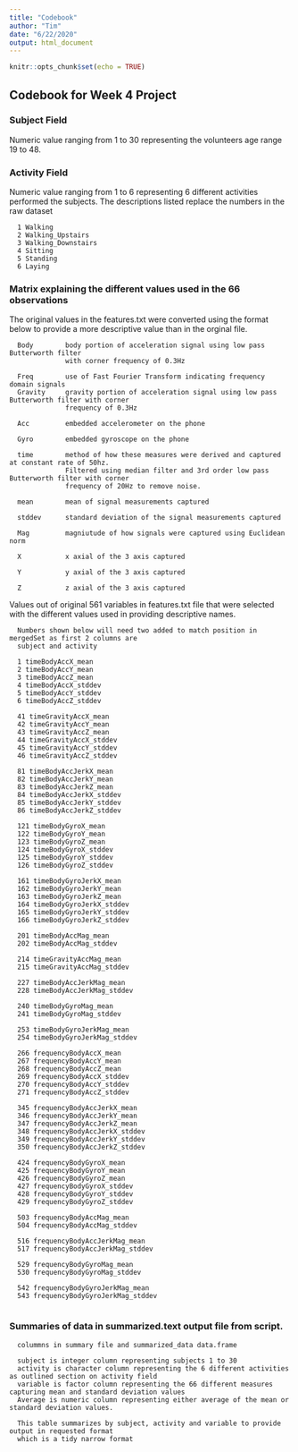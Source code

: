 ```yaml
---
title: "Codebook"
author: "Tim"
date: "6/22/2020"
output: html_document
---
```

 
```r
knitr::opts_chunk$set(echo = TRUE)
```

## Codebook for Week 4 Project

###         Subject Field
Numeric value ranging from 1 to 30 representing the volunteers age range 19 to 48.

###         Activity Field
Numeric value ranging from 1 to 6 representing 6 different activities performed the subjects.
The descriptions listed replace the numbers in the raw dataset

      1 Walking
      2 Walking_Upstairs
      3 Walking_Downstairs
      4 Sitting
      5 Standing
      6 Laying

###         Matrix explaining the different values used in the 66 observations

The original values in the features.txt were converted using the format below to provide a more descriptive value than in the         orginal file. 

      Body        body portion of acceleration signal using low pass Butterworth filter 
                  with corner frequency of 0.3Hz
                  
      Freq        use of Fast Fourier Transform indicating frequency domain signals
      Gravity     gravity portion of acceleration signal using low pass Butterworth filter with corner 
                  frequency of 0.3Hz
      
      Acc         embedded accelerometer on the phone
      
      Gyro        embedded gyroscope on the phone
      
      time        method of how these measures were derived and captured at constant rate of 50hz.  
                  Filtered using median filter and 3rd order low pass Butterworth filter with corner 
                  frequency of 20Hz to remove noise.
      
      mean        mean of signal measurements captured
      
      stddev      standard deviation of the signal measurements captured
      
      Mag         magniutude of how signals were captured using Euclidean norm
      
      X           x axial of the 3 axis captured
      
      Y           y axial of the 3 axis captured
      
      Z           z axial of the 3 axis captured

Values out of original 561 variables in features.txt file that were selected with the different values 
used in providing descriptive names.
      
      Numbers shown below will need two added to match position in mergedSet as first 2 columns are 
      subject and activity

      1 timeBodyAccX_mean
      2 timeBodyAccY_mean
      3 timeBodyAccZ_mean
      4 timeBodyAccX_stddev
      5 timeBodyAccY_stddev
      6 timeBodyAccZ_stddev
      
      41 timeGravityAccX_mean
      42 timeGravityAccY_mean
      43 timeGravityAccZ_mean
      44 timeGravityAccX_stddev
      45 timeGravityAccY_stddev
      46 timeGravityAccZ_stddev
      
      81 timeBodyAccJerkX_mean
      82 timeBodyAccJerkY_mean
      83 timeBodyAccJerkZ_mean
      84 timeBodyAccJerkX_stddev
      85 timeBodyAccJerkY_stddev
      86 timeBodyAccJerkZ_stddev
      
      121 timeBodyGyroX_mean
      122 timeBodyGyroY_mean
      123 timeBodyGyroZ_mean
      124 timeBodyGyroX_stddev
      125 timeBodyGyroY_stddev
      126 timeBodyGyroZ_stddev
      
      161 timeBodyGyroJerkX_mean
      162 timeBodyGyroJerkY_mean
      163 timeBodyGyroJerkZ_mean
      164 timeBodyGyroJerkX_stddev
      165 timeBodyGyroJerkY_stddev
      166 timeBodyGyroJerkZ_stddev
      
      201 timeBodyAccMag_mean
      202 timeBodyAccMag_stddev
      
      214 timeGravityAccMag_mean
      215 timeGravityAccMag_stddev
      
      227 timeBodyAccJerkMag_mean
      228 timeBodyAccJerkMag_stddev
      
      240 timeBodyGyroMag_mean
      241 timeBodyGyroMag_stddev
      
      253 timeBodyGyroJerkMag_mean
      254 timeBodyGyroJerkMag_stddev
      
      266 frequencyBodyAccX_mean
      267 frequencyBodyAccY_mean
      268 frequencyBodyAccZ_mean
      269 frequencyBodyAccX_stddev
      270 frequencyBodyAccY_stddev
      271 frequencyBodyAccZ_stddev
      
      345 frequencyBodyAccJerkX_mean
      346 frequencyBodyAccJerkY_mean
      347 frequencyBodyAccJerkZ_mean
      348 frequencyBodyAccJerkX_stddev
      349 frequencyBodyAccJerkY_stddev
      350 frequencyBodyAccJerkZ_stddev
      
      424 frequencyBodyGyroX_mean
      425 frequencyBodyGyroY_mean
      426 frequencyBodyGyroZ_mean
      427 frequencyBodyGyroX_stddev
      428 frequencyBodyGyroY_stddev
      429 frequencyBodyGyroZ_stddev
      
      503 frequencyBodyAccMag_mean
      504 frequencyBodyAccMag_stddev
      
      516 frequencyBodyAccJerkMag_mean
      517 frequencyBodyAccJerkMag_stddev
      
      529 frequencyBodyGyroMag_mean
      530 frequencyBodyGyroMag_stddev
      
      542 frequencyBodyGyroJerkMag_mean
      543 frequencyBodyGyroJerkMag_stddev
      
###         Summaries of data in summarized.text output file from script.

      colummns in summary file and summarized_data data.frame
      
      subject is integer column representing subjects 1 to 30
      activity is character column representing the 6 different activities as outlined section on activity field
      variable is factor column representing the 66 different measures capturing mean and standard deviation values
      Average is numeric column representing either average of the mean or standard deviation values.
      
      This table summarizes by subject, activity and variable to provide output in requested format 
      which is a tidy narrow format
      
